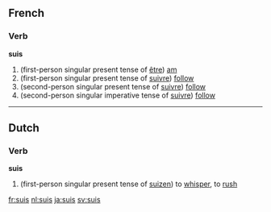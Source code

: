 ==French==
===Verb===
'''suis'''

# (first-person singular present tense of [[être]]) [[am]]
# (first-person singular present tense of [[suivre]]) [[follow]]
# (second-person singular present tense of [[suivre]]) [[follow]]
# (second-person singular imperative tense of [[suivre]]) [[follow]]

----

==Dutch==
===Verb===
'''suis'''

# (first-person singular present tense of [[suizen]]) to [[whisper]], to [[rush]]

[[fr:suis]]
[[nl:suis]]
[[ja:suis]]
[[sv:suis]]